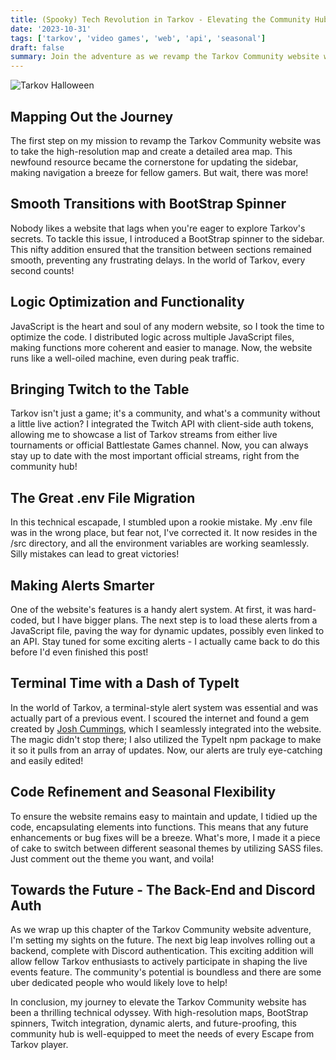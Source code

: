 ```yaml
---
title: (Spooky) Tech Revolution in Tarkov - Elevating the Community Hub
date: '2023-10-31'
tags: ['tarkov', 'video games', 'web', 'api', 'seasonal']
draft: false
summary: Join the adventure as we revamp the Tarkov Community website with high-res maps, Twitch integration, Bootstrap magic, and a roadmap for the future!
---
```


![Tarkov Halloween](/static/images/tarkov-halloween.jpg)

## Mapping Out the Journey

The first step on my mission to revamp the Tarkov Community website was to take the high-resolution map and create a detailed area map. This newfound resource became the cornerstone for updating the sidebar, making navigation a breeze for fellow gamers. But wait, there was more!

## Smooth Transitions with BootStrap Spinner

Nobody likes a website that lags when you're eager to explore Tarkov's secrets. To tackle this issue, I introduced a BootStrap spinner to the sidebar. This nifty addition ensured that the transition between sections remained smooth, preventing any frustrating delays. In the world of Tarkov, every second counts!

## Logic Optimization and Functionality

JavaScript is the heart and soul of any modern website, so I took the time to optimize the code. I distributed logic across multiple JavaScript files, making functions more coherent and easier to manage. Now, the website runs like a well-oiled machine, even during peak traffic.

## Bringing Twitch to the Table

Tarkov isn't just a game; it's a community, and what's a community without a little live action? I integrated the Twitch API with client-side auth tokens, allowing me to showcase a list of Tarkov streams from either live tournaments or official Battlestate Games channel. Now, you can always stay up to date with the most important official streams, right from the community hub!

## The Great .env File Migration

In this technical escapade, I stumbled upon a rookie mistake. My .env file was in the wrong place, but fear not, I've corrected it. It now resides in the /src directory, and all the environment variables are working seamlessly. Silly mistakes can lead to great victories!

## Making Alerts Smarter

One of the website's features is a handy alert system. At first, it was hard-coded, but I have bigger plans. The next step is to load these alerts from a JavaScript file, paving the way for dynamic updates, possibly even linked to an API. Stay tuned for some exciting alerts - I actually came back to do this before I'd even finished this post!

## Terminal Time with a Dash of TypeIt

In the world of Tarkov, a terminal-style alert system was essential and was actually part of a previous event. I scoured the internet and found a gem created by [Josh Cummings](https://codepen.io/joshcummingsdesign/pen/qOKaWd), which I seamlessly integrated into the website. The magic didn't stop there; I also utilized the TypeIt npm package to make it so it pulls from an array of updates. Now, our alerts are truly eye-catching and easily edited!

## Code Refinement and Seasonal Flexibility

To ensure the website remains easy to maintain and update, I tidied up the code, encapsulating elements into functions. This means that any future enhancements or bug fixes will be a breeze. What's more, I made it a piece of cake to switch between different seasonal themes by utilizing SASS files. Just comment out the theme you want, and voila!

## Towards the Future - The Back-End and Discord Auth

As we wrap up this chapter of the Tarkov Community website adventure, I'm setting my sights on the future. The next big leap involves rolling out a backend, complete with Discord authentication. This exciting addition will allow fellow Tarkov enthusiasts to actively participate in shaping the live events feature. The community's potential is boundless and there are some uber dedicated people who would likely love to help!

In conclusion, my journey to elevate the Tarkov Community website has been a thrilling technical odyssey. With high-resolution maps, BootStrap spinners, Twitch integration, dynamic alerts, and future-proofing, this community hub is well-equipped to meet the needs of every Escape from Tarkov player.

